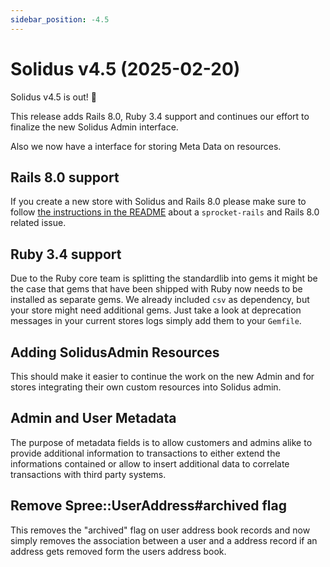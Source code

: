 ```yaml
---
sidebar_position: -4.5
---
```



# Solidus v4.5 (2025-02-20)

<MinimalRequirements ruby="3.1" rails="7.0" />

Solidus v4.5 is out! 🎉

This release adds Rails 8.0, Ruby 3.4 support and continues our effort to finalize the new Solidus Admin interface.

Also we now have a interface for storing Meta Data on resources.

## <PRLink number="6091">Rails 8.0 support</PRLink>

If you create a new store with Solidus and Rails 8.0 please make sure to follow [the instructions in the
README](https://github.com/solidusio/solidus?tab=readme-ov-file#getting-started) about a `sprocket-rails` and Rails 8.0 related issue.

## <PRLink number="6117">Ruby 3.4 support</PRLink>

Due to the Ruby core team is splitting the standardlib into gems it might be the case that gems that have been shipped with Ruby now
needs to be installed as separate gems. We already included `csv` as dependency, but your store might need additional gems.
Just take a look at deprecation messages in your current stores logs simply add them to your `Gemfile`.

## <PRLink number="6046">Adding SolidusAdmin Resources</PRLink>

This should make it easier to continue the work on the new Admin and for stores integrating their own custom resources into Solidus admin.

## <PRLink number="6118">Admin and User Metadata</PRLink>

The purpose of metadata fields is to allow customers and admins alike to provide additional information to transactions to either extend the informations contained or allow to insert additional data to correlate transactions with third party systems.

## <PRLink number="3852">Remove Spree::UserAddress#archived flag</PRLink>

This removes the "archived" flag on user address book records and now simply removes the association between a user and a address record if an address gets removed form the users address book.
